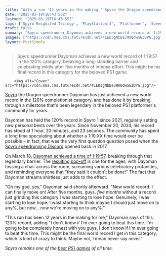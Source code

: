 ```yaml
---
title: "With a run '12 years in the making,' Spyro the Dragon speedrunner reaches a legendary world record milestone: 'They said it couldn't be done!'"
date: "2025-03-19T16:43:55Z"
lastmod: "2025-03-19T16:43:55Z"
tags: ['Spyro Reignited Trilogy', 'PlayStation 1', 'Platformer', 'Speedrunning', 'World Record']
draft: false
summary: "Spyro speedrunner Dayoman achieves a new world record of 1:19:57 in the 120% category, breaking a long-standing barrier and celebrating wildly after five months of intense effort.  This might be his final record in this category for the beloved PS1 game."
images: ["https://cdn.mos.cms.futurecdn.net/4LED3gNbBaJHmQdwGG3DPG.jpg"]
layout: PostSimple
---
```

> Spyro speedrunner Dayoman achieves a new world record of 1:19:57 in the 120% category, breaking a long-standing barrier and celebrating wildly after five months of intense effort.  This might be his final record in this category for the beloved PS1 game.


        <img alt="Cover" src="https://cdn.mos.cms.futurecdn.net/4LED3gNbBaJHmQdwGG3DPG.jpg"/>
        
[Spyro](https://www.gamesradar.com/spyro-reignited-trilogy/) the Dragon speedrunner Dayoman has just achieved a new world record in the 120% completionist category, and has done it by breaking through a milestone that's been legendary in the beloved PS1 platformer's community for years.

Dayoman has held the 120% record in Spyro 1 since 2021, regularly setting new personal bests over the years. Since November 20, 2024, his record has stood at 1 hour, 20 minutes, and 23 seconds. The community has spent a long time speculating about whether a 1:19:XX time would ever be possible – in fact, that was the very first question question posed when the [Spyro speedrunning Discord](https://discord.gg/GDYcVjg) opened back in 2017.

On March 18, [Dayoman achieved a time of 1:19:57](https://www.youtube.com/live/3hHbvIxsEMg?si=zPkzp8IxU5nKakBx), breaking through that legendary barrier. The [resulting pop-off](https://www.twitch.tv/dayoman/clip/PerfectNimbleTroutUncleNox-ZeN0pX_2OCJFrHX7) is one for the ages, with Dayoman tossing a chair across the room, screaming various celebratory profanities, and reminding everyone that "they said it couldn't be done!" The fact that Dayoman streams shirtless just adds to the effect.

"Oh my god, yes," Dayoman said shortly afterward. "New world record. I can finally move on! After five months, guys, *five months* without a record just grinding this category I was starting to lose hope. Genuinely, I was starting to lose hope. I wast starting to think maybe I should just move on to any%, but now... *now* we're moving on to any%."

"This run has been 12 years in the making for me," Dayoman says of this 120% record, adding "I don't know if I'm ever going to beat this time. I'm going to be completely honest with you guys, I don't know if I'm ever going to beat this time. This might be the final world record I get in this category, which is kind of crazy to think. Maybe not, I mean never say never."

*Spyro remains one of the *[<em>best PS1 games</em>](https://www.gamesradar.com/best-psx-games/)* of all time.*
        